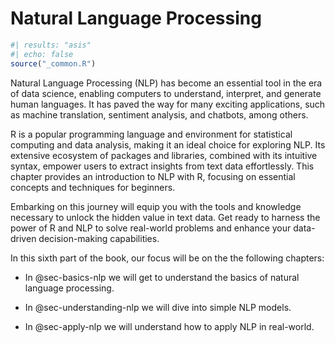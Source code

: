 # Natural Language Processing {#sec-nlp .unnumbered}

```r
#| results: "asis"
#| echo: false
source("_common.R")
```

Natural Language Processing (NLP) has become an essential tool in the era of data science, enabling computers to understand, interpret, and generate human languages. It has paved the way for many exciting applications, such as machine translation, sentiment analysis, and chatbots, among others.

R is a popular programming language and environment for statistical computing and data analysis, making it an ideal choice for exploring NLP. Its extensive ecosystem of packages and libraries, combined with its intuitive syntax, empower users to extract insights from text data effortlessly. This chapter provides an introduction to NLP with R, focusing on essential concepts and techniques for beginners.

Embarking on this journey will equip you with the tools and knowledge necessary to unlock the hidden value in text data. Get ready to harness the power of R and NLP to solve real-world problems and enhance your data-driven decision-making capabilities.

In this sixth part of the book, our focus will be on the the following chapters:

-   In @sec-basics-nlp we will get to understand the basics of natural language processing.

-   In @sec-understanding-nlp we will dive into simple NLP models.

-   In @sec-apply-nlp we will understand how to apply NLP in real-world.
